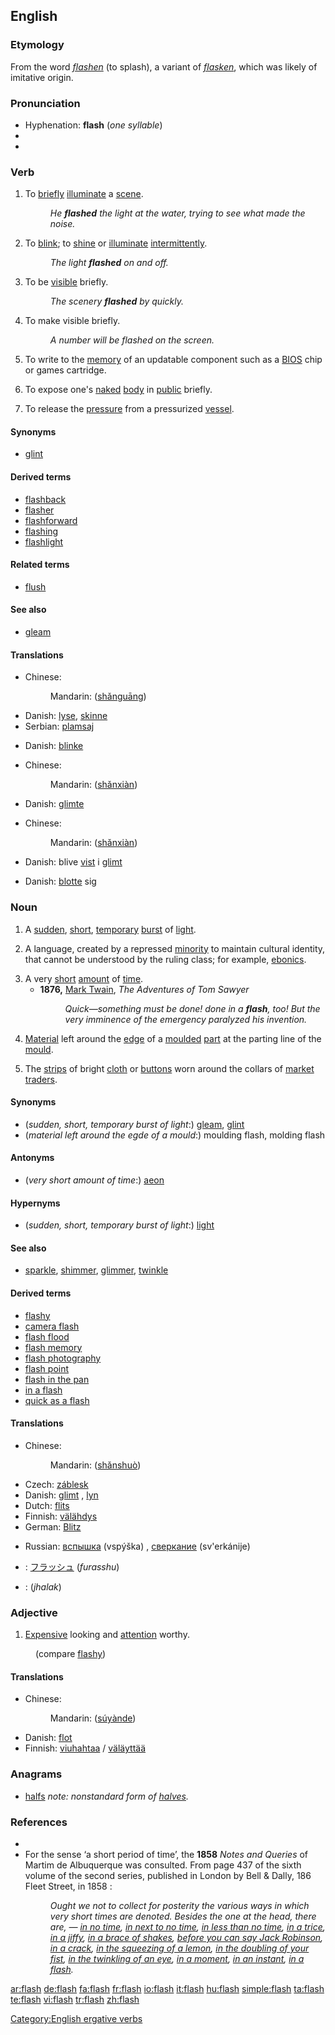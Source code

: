 {{wikipedia}}
==English==

===Etymology===
From the {{ME.}} word ''[[flashen]]'' (to splash), a variant of ''[[flasken]]'', which was likely of imitative origin.

===Pronunciation===
*Hyphenation: '''flash''' (''one syllable'')
*{{rhymes|æʃ}}
*{{audio|en-us-flash.ogg|Audio (US)}}

===Verb===
{{en-verb|flash|es}}

# To [[brief]]ly [[illuminate]] a [[scene]].
#:''He '''flashed''' the light at the water, trying to see what made the noise.''
# To [[blink]]; to [[shine]] or [[illuminate]] [[intermittent]]ly.
#:''The light '''flashed''' on and off.''
# To be [[visible]] briefly.
#:''The scenery '''flashed''' by quickly.''
# To make visible briefly.
#:''A number will be flashed on the screen.''
# {{computing}} To write to the [[memory]] of an updatable component such as a [[BIOS]] chip or games cartridge.
# {{ambitransitive}} {{colloquial}} To expose one's [[naked]] [[body]] in [[public]] briefly.
# {{metallurgy}} To release the [[pressure]] from a pressurized [[vessel]].

====Synonyms====
*{{sense|to briefly illuminate}} [[glint]]

====Derived terms====
*[[flashback]]
*[[flasher]]
*[[flashforward]]
*[[flashing]]
*[[flashlight]]

====Related terms====
* [[flush]] {{qualifier|possibly}}

====See also====
*[[gleam]]

====Translations====
{{trans-top|briefly illuminate a scene}}
*Chinese:
*:Mandarin: {{zh-ts|閃光|闪光}} ([[shǎn]][[guāng]])
*Danish: [[lyse]], [[skinne]]
*Serbian: [[plamsaj]]
{{trans-mid}}
{{trans-bottom}}

{{trans-top|blink}}
*Danish: [[blinke]]
{{trans-mid}}
{{trans-bottom}}

{{trans-top|be visible briefly}}
*Chinese:
*:Mandarin: {{zh-ts|[[閃]][[現]]|[[闪]][[现]]}} ([[shǎn]][[xiàn]])
*Danish: [[glimte]]
{{trans-mid}}
{{trans-bottom}}

{{trans-top|make visible briefly}}
*Chinese:
*:Mandarin: {{zh-ts|[[使]][[閃]][[現]]|[[使]][[闪]][[现]]}} ([[shǎn]][[xiàn]])
*Danish: blive [[vise|vist]] i [[glimt]]
{{trans-mid}}
{{trans-bottom}}

{{trans-top|expose one's naked body briefly in public}}
*Danish: [[blotte]] sig
{{trans-mid}}
{{trans-bottom}}

===Noun===
{{en-noun|flashes}}

# A [[sudden]], [[short]], [[temporary]] [[burst]] of [[light]].
# {{linguistics}} A language, created by a repressed [[minority]] to maintain cultural identity, that cannot be understood by the ruling class; for example, [[Ebonics|ebonics]].
# A very [[short]] [[amount]] of [[time]].
#*'''1876,''' [[w:Mark Twain|Mark Twain]], ''The Adventures of Tom Sawyer''
#*:''Quick—something must be done! done in a '''flash''', too! But the very imminence of the emergency paralyzed his invention.''
# [[material|Material]] left around the [[edge]] of a [[mould|moulded]] [[part]] at the parting line of the [[mould]].
# {{Cockney}} The [[strips]] of bright [[cloth]] or [[buttons]] worn around the collars of [[market]] [[traders]].

====Synonyms====
*(''sudden, short, temporary burst of light'':) [[gleam]], [[glint]]
*(''material left around the egde of a mould'':) moulding flash, molding flash

====Antonyms====
*(''very short amount of time'':) [[aeon]]

====Hypernyms====
*(''sudden, short, temporary burst of light'':) [[light]]

====See also====
*[[sparkle]], [[shimmer]], [[glimmer]], [[twinkle]]

====Derived terms====
*[[flashy]]
*[[camera flash]]
*[[flash flood]]
*[[flash memory]]
*[[flash photography]]
*[[flash point]]
*[[flash in the pan]]
*[[in a flash]]
*[[quick as a flash]]

====Translations====
{{trans-top|burst of light}}
*Chinese:
*:Mandarin: {{zh-ts|閃爍|闪烁}} ([[shǎn]][[shuò]])
*Czech: [[záblesk]] {{m}}
*Danish: [[glimt]] {{n}}, [[lyn]] {{n}}
*Dutch: [[flits]] {{f}}
*Finnish: [[välähdys]]
*German: [[Blitz]] {{m}}
{{trans-mid}}
*Russian: [[вспышка]] (vspýška) {{f}}, [[сверкание]] (sv'erkánije) {{n}}
{{trans-bottom}}

{{checktrans-top}}
*{{ttbc|Japanese}}: [[フラッシュ]] (''furasshu'')
*{{ttbc|Urdu}}: (''jhalak'')
{{trans-bottom}}

===Adjective===
{{en-adj}}

# {{context|UK|and|NZ|slang}} [[expensive|Expensive]] looking and [[attention]] worthy.
:(compare [[flashy]])

====Translations====
{{trans-top|expensive looking and attention worthy}}
*Chinese:
*:Mandarin: {{zh-ts|[[俗]][[豔]]的|[[俗]][[艳]]的}} ([[sú]][[yàn]][[de]])
*Danish: [[flot]]
*Finnish: [[viuhahtaa]]  / [[väläyttää]]
{{trans-mid}}
{{trans-bottom}}

===Anagrams===
*[[halfs]] ''note: nonstandard form of [[halves]].''

===References===
*{{R:Online Etymology Dictionary}}
*For the sense ‘a short period of time’, the '''1858''' ''Notes and Queries'' of Martim de Albuquerque was consulted. From page 437 of the sixth volume of the second series, published in London by Bell & Dally, 186 Fleet Street, in 1858 :
*:''Ought we not to collect for posterity the various ways in which very short times are denoted. Besides the one at the head, there are, — [[in no time]], [[in next to no time]], [[in less than no time]], [[in a trice]], [[in a jiffy]], [[in a brace of shakes]], [[before you can say Jack Robinson]], [[in a crack]], [[in the squeezing of a lemon]], [[in the doubling of your fist]], [[in the twinkling of an eye]], [[in a moment]], [[in an instant]], [[in a flash]].''

[[Category:English ergative verbs]]

[[ar:flash]]
[[de:flash]]
[[fa:flash]]
[[fr:flash]]
[[io:flash]]
[[it:flash]]
[[hu:flash]]
[[simple:flash]]
[[ta:flash]]
[[te:flash]]
[[vi:flash]]
[[tr:flash]]
[[zh:flash]]